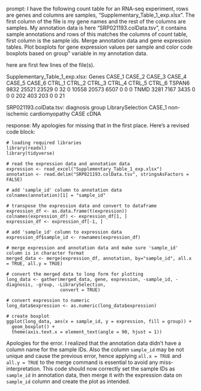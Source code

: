 prompt:
I have the following count table for an RNA-seq experiment, rows are genes and columns are samples, "Supplementary_Table_1_exp.xlsx". The first column of the file is my gene names and the rest of the columns are samples. My annotation data is here  "SRP021193.colData.tsv", it contains sample annotations and rows of this matches the columns of count table, first column is the sample ids. Merge annotation data and gene expression tables. Plot boxplots for gene expression values per sample and color code boxplots based on group" variable in my annotation data.

here are first few lines of the file(s).

Supplementary_Table_1_exp.xlsx:
Genes	CASE_1	CASE_2	CASE_3	CASE_4	CASE_5	CASE_6	CTRL_1	CTRL_2	CTRL_3	CTRL_4	CTRL_5	CTRL_6
TSPAN6	9832	25521	23529	0	32	0	10558	20573	6507	0	0	 0
TNMD	3281	 7167	 3435	0	 0	0	  202	  403	 203	0	0	21


SRP021193.colData.tsv:
	diagnosis	group	LibrarySelection
CASE_1	non-ischemic cardiomyopathy	CASE	cDNA


response:
My apologies for missing that in the first place. Here's a revised code block:

```
# loading required libraries
library(readxl)
library(tidyverse)

# read the expression data and annotation data
expression <- read_excel("Supplementary_Table_1_exp.xlsx")
annotation <- read.delim("SRP021193.colData.tsv", stringsAsFactors = FALSE)

# add 'sample_id' column to annotation data 
colnames(annotation)[1] = "sample_id"

# transpose the expression data and convert to dataframe
expression_df <- as.data.frame(t(expression))
colnames(expression_df) <- expression_df[1, ]
expression_df <- expression_df[-1, ]

# add 'sample_id' column to expression data 
expression_df$sample_id <- rownames(expression_df)

# merge expression and annotation data and make sure 'sample_id' column is in character format
merged_data <- merge(expression_df, annotation, by="sample_id", all.x = TRUE, all.y = TRUE)

# convert the merged data to long form for plotting
long_data <- gather(merged_data, gene, expression, -sample_id, -diagnosis, -group, -LibrarySelection, 
                    convert = TRUE)

# convert expression to numeric
long_data$expression <- as.numeric(long_data$expression)

# create boxplot
ggplot(long_data, aes(x = sample_id, y = expression, fill = group)) + 
  geom_boxplot() + 
  theme(axis.text.x = element_text(angle = 90, hjust = 1)) 
```

Apologies for the error. I realized that the annotation data didn't have a column name for the sample IDs. Also the column `sample_id` may be not unique and cause the previous error, hence applying `all.x = TRUE` and `all.y = TRUE` to the merge command is essential to avoid any miss-interpretation. This code should now correctly set the sample IDs as `sample_id` in annotation data, then merge it with the expression data on `sample_id` column and create the plot as intended.
